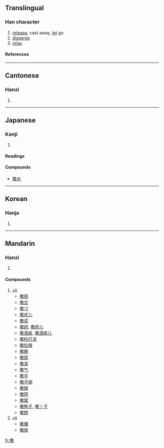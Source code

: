 ==Translingual==
===Han character===
{{Han char|rn=64|rad=手|as=12|sn=15|four=5804<sub>0</sub>|canj=手廿月大 (QTBK)}}
# [[release]], cast away, [[let]] go
# [[disperse]]
# [[relax]]
====References====
{{Han ref|kx=0454.070|dkj=12697|dj=0803.230|hdz=31953.090|uh=6492|ud=25746|bh=BCBB|bd=48315}}

----
==Cantonese==
===Hanzi===
{{yue-hanzi|jyut=|y=saat3}}
# {{defn|Cantonese}}

----
==Japanese==
===Kanji===
{{ja-kanji|grade=|rs=手12}}
# {{defn|Japanese}} 
====Readings====
{{ja-readings|on=[[さん]] (san), [[さつ]] (satsu)|kun=[[まく]] (maku)}}

====Compounds====
*[[撒水]]

----
==Korean==
===Hanja===
{{ko-hanja|hangeul=살|eumhun=|rv=sal|mr=sal|y=sal}}
# {{defn|Korean}}

----
==Mandarin==
===Hanzi===
{{cmn-hanzi|pin=[[sā]] ([[sa1]]), [[sǎ]] ([[sa3]])|wg=sa<sup>1</sup>, sa<sup>3</sup>}}
# {{defn|Mandarin}}

====Compounds====
#sā
#*[[撒把]]
#*[[撒旦]]
#*[[撒刁]]
#*[[撒欢儿]]
#*[[撒谎]]
#*[[撒娇]], [[撒娇儿]]
#*[[撒酒疯]], [[撒酒疯儿]]
#*[[撒科打诨]]
#*[[撒拉族]]
#*[[撒赖]]
#*[[撒尿]]
#*[[撒泼]]
#*[[撒气]]
#*[[撒手]]
#*[[撒手锏]]
#*[[撒腿]]
#*[[撒网]]
#*[[撒窝]]
#*[[撒鸭子]], [[撒丫子]]
#*[[撒野]]
#sǎ
#*[[撒播]]
#*[[撒施]]

[[fr:撒]]